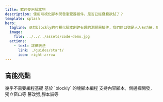 ```yaml
---
title: 歡迎使用腳本狗
description: 使用可視化腳本開發瀏覽器插件，是否已經蠢蠢欲試了？
template: splash
hero:
  tagline: 基於blockly的可視化腳本創建有趣的瀏覽器插件，我們的口號是人人有功練，每個人都能開發自己的擴展應用。
  image:
    file: ../../../assets/code-demo.jpg
  actions:
    - text: 詳細玩法
      link: ./guides/start/
      icon: right-arrow
---
```



## 高能亮點

<CardGrid >
    <Card title="入門簡單" icon="open-book">
        幾乎不需要編程基礎
    </Card>
    <Card title="可視化腳本" icon="pencil">
        基於 `blockly` 的塊腳本編程
    </Card>
    <Card title="多種運行方式" icon="seti:happenings">
        支持內容腳本，側邊欄開發，獨立窗口等
    </Card>
    <Card title="兼容第三方用戶腳本" icon="external">
        篡改猴,腳本貓等
    </Card>
</CardGrid>
